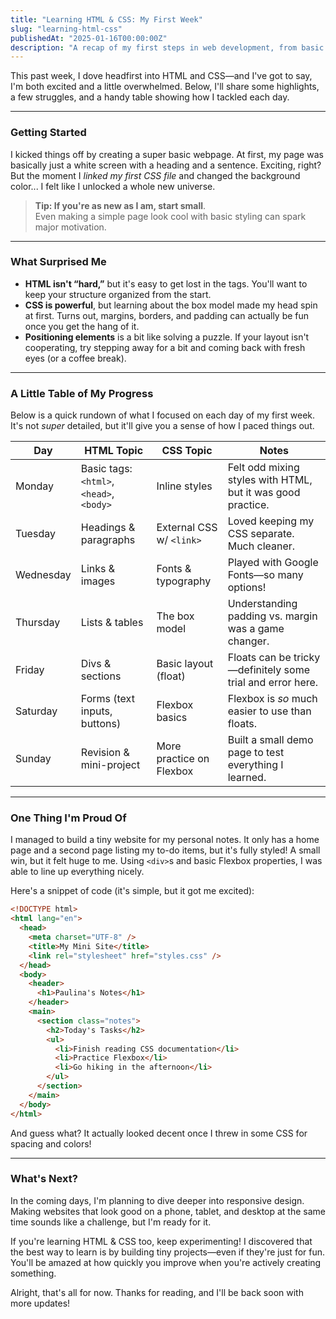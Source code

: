 ```yaml
---
title: "Learning HTML & CSS: My First Week"
slug: "learning-html-css"
publishedAt: "2025-01-16T00:00:00Z"
description: "A recap of my first steps in web development, from basic tags to styling techniques."
---
```


This past week, I dove headfirst into HTML and CSS—and I've got to say, I'm both excited and a little overwhelmed. Below, I'll share some highlights, a few struggles, and a handy table showing how I tackled each day.

<hr class="my-8 bg-neutral-200 dark:bg-neutral-700" />

### Getting Started

I kicked things off by creating a super basic webpage. At first, my page was basically just a white screen with a heading and a sentence. Exciting, right? But the moment I _linked my first CSS file_ and changed the background color... I felt like I unlocked a whole new universe.

> **Tip: If you're as new as I am, start small**.  
> Even making a simple page look cool with basic styling can spark major motivation.

<hr class="bg-neutral-200 dark:bg-neutral-700" />

### What Surprised Me

- **HTML isn't “hard,”** but it's easy to get lost in the tags. You'll want to keep your structure organized from the start.
- **CSS is powerful**, but learning about the box model made my head spin at first. Turns out, margins, borders, and padding can actually be fun once you get the hang of it.
- **Positioning elements** is a bit like solving a puzzle. If your layout isn't cooperating, try stepping away for a bit and coming back with fresh eyes (or a coffee break).

<hr class="bg-neutral-200 dark:bg-neutral-700" />

### A Little Table of My Progress

Below is a quick rundown of what I focused on each day of my first week. It's not _super_ detailed, but it'll give you a sense of how I paced things out.

| Day       | HTML Topic                               | CSS Topic                | Notes                                                       |
| --------- | ---------------------------------------- | ------------------------ | ----------------------------------------------------------- |
| Monday    | Basic tags: `<html>`, `<head>`, `<body>` | Inline styles            | Felt odd mixing styles with HTML, but it was good practice. |
| Tuesday   | Headings & paragraphs                    | External CSS w/ `<link>` | Loved keeping my CSS separate. Much cleaner.                |
| Wednesday | Links & images                           | Fonts & typography       | Played with Google Fonts—so many options!                   |
| Thursday  | Lists & tables                           | The box model            | Understanding padding vs. margin was a game changer.        |
| Friday    | Divs & sections                          | Basic layout (float)     | Floats can be tricky—definitely some trial and error here.  |
| Saturday  | Forms (text inputs, buttons)             | Flexbox basics           | Flexbox is _so_ much easier to use than floats.             |
| Sunday    | Revision & mini-project                  | More practice on Flexbox | Built a small demo page to test everything I learned.       |

<hr class="bg-neutral-200 dark:bg-neutral-700" />

### One Thing I'm Proud Of

I managed to build a tiny website for my personal notes. It only has a home page and a second page listing my to-do items, but it's fully styled! A small win, but it felt huge to me. Using `<div>`s and basic Flexbox properties, I was able to line up everything nicely.

Here's a snippet of code (it's simple, but it got me excited):

```html
<!DOCTYPE html>
<html lang="en">
  <head>
    <meta charset="UTF-8" />
    <title>My Mini Site</title>
    <link rel="stylesheet" href="styles.css" />
  </head>
  <body>
    <header>
      <h1>Paulina's Notes</h1>
    </header>
    <main>
      <section class="notes">
        <h2>Today's Tasks</h2>
        <ul>
          <li>Finish reading CSS documentation</li>
          <li>Practice Flexbox</li>
          <li>Go hiking in the afternoon</li>
        </ul>
      </section>
    </main>
  </body>
</html>
```

And guess what? It actually looked decent once I threw in some CSS for spacing and colors!

<hr class="bg-neutral-200 dark:bg-neutral-700" />

### What's Next?

In the coming days, I'm planning to dive deeper into responsive design. Making websites that look good on a phone, tablet, and desktop at the same time sounds like a challenge, but I'm ready for it.

If you're learning HTML & CSS too, keep experimenting! I discovered that the best way to learn is by building tiny projects—even if they're just for fun. You'll be amazed at how quickly you improve when you're actively creating something.

Alright, that's all for now. Thanks for reading, and I'll be back soon with more updates!
